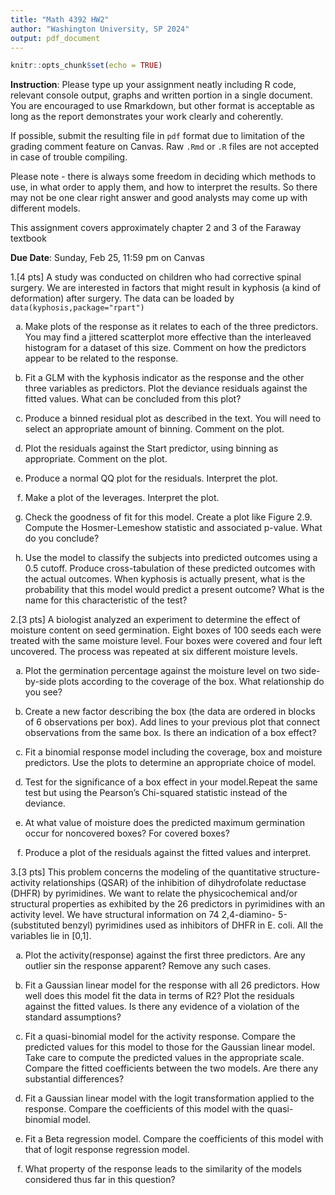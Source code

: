```yaml
---
title: "Math 4392 HW2"
author: "Washington University, SP 2024"
output: pdf_document
---
```


```r
knitr::opts_chunk$set(echo = TRUE)
```

**Instruction**: Please type up your assignment neatly including R code, relevant console output, graphs and written portion in a single document. You are encouraged to use Rmarkdown, but other format is acceptable as long as the report demonstrates your work clearly and coherently. 

If possible, submit the resulting file in `pdf` format due to limitation of the grading comment feature on Canvas. Raw `.Rmd` or `.R` files are not accepted in case of trouble compiling. 

Please note - there is always some freedom in deciding which methods to use, in what order to apply them, and how to interpret the results. So there may not be one clear right answer and good analysts may come up with different models.

This assignment covers approximately chapter 2 and 3 of the Faraway textbook

**Due Date**: Sunday, Feb 25, 11:59 pm on Canvas


1.[4 pts] A study was conducted on children who had corrective spinal surgery. We are interested in factors that might result in kyphosis (a kind of deformation) after surgery. The data can be loaded by
`data(kyphosis,package="rpart")`


 a) Make plots of the response as it relates to each of the three predictors. You may find a jittered scatterplot more effective than the interleaved histogram for a dataset of this size. Comment on how the predictors appear to be related to the response.

 b) Fit a GLM with the kyphosis indicator as the response and the other three variables as predictors. Plot the deviance residuals against the fitted values. What can be concluded from this plot?

 c) Produce a binned residual plot as described in the text. You will need to select an appropriate amount of binning. Comment on the plot.

 d) Plot the residuals against the Start predictor, using binning as appropriate. Comment on the plot.

 e) Produce a normal QQ plot for the residuals. Interpret the plot.

 f) Make a plot of the leverages. Interpret the plot.

 g) Check the goodness of fit for this model. Create a plot like Figure 2.9. Compute the Hosmer-Lemeshow statistic and associated p-value. What do you conclude?

  h) Use the model to classify the subjects into predicted outcomes using a 0.5 cutoff. Produce cross-tabulation of these predicted outcomes with the actual outcomes. When kyphosis is actually present, what is the probability that this model would predict a present outcome? What is the name for this characteristic of the test?



2.[3 pts] A biologist analyzed an experiment to determine the effect of moisture content on seed germination. Eight boxes of 100 seeds each were treated with the same moisture level. Four boxes were covered and four left uncovered. The process was repeated at six different moisture levels.

 a) Plot the germination percentage against the moisture level on two side-by-side plots according to the coverage of the box. What relationship do you see?

 b) Create a new factor describing the box (the data are ordered in blocks of 6 observations per box). Add lines to your previous plot that connect observations from the same box. Is there an indication of a box effect?

 c) Fit a binomial response model including the coverage, box and moisture predictors. Use the plots to determine an appropriate choice of model.

 d) Test for the significance of a box effect in your model.Repeat the same test but using the Pearson’s Chi-squared statistic instead of the deviance.

 e) At what value of moisture does the predicted maximum germination occur for noncovered boxes? For covered boxes?

 f) Produce a plot of the residuals against the fitted values and interpret.




3.[3 pts]  This problem concerns the modeling of the quantitative structure-activity relationships (QSAR) of the inhibition of dihydrofolate reductase (DHFR) by pyrimidines. We want to relate the physicochemical and/or structural properties as exhibited by the 26 predictors in pyrimidines with an activity level. We have structural information on 74 2,4-diamino- 5-(substituted benzyl) pyrimidines used as inhibitors of DHFR in E. coli. All the variables lie in [0,1].

 a) Plot the activity(response) against the first three predictors. Are any outlier sin the response apparent? Remove any such cases.

 b) Fit a Gaussian linear model for the response with all 26 predictors. How well does this model fit the data in terms of R2? Plot the residuals against the fitted values. Is there any evidence of a violation of the standard assumptions?

 c) Fit a quasi-binomial model for the activity response. Compare the predicted values for this model to those for the Gaussian linear model. Take care to compute the predicted values in the appropriate scale. Compare the fitted coefficients between the two models. Are there any substantial differences?

 d) Fit a Gaussian linear model with the logit transformation applied to the response. Compare the coefficients of this model with the quasi-binomial model.

 e) Fit a Beta regression model. Compare the coefficients of this model with that
of logit response regression model.

 f) What property of the response leads to the similarity of the models considered thus far in this question?